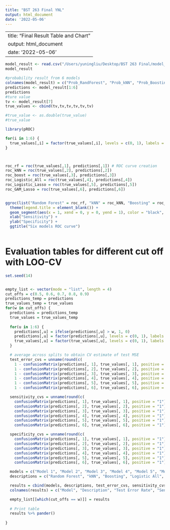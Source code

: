 ```yaml
---
title: "BST 263 Final YNL"
output: html_document
date: '2022-05-06'
---
```


---
title: "Final Result Table and Chart"
output: html_document
date: '2022-05-06'
---


```r
model_result <- read.csv("/Users/yuningliu/Desktop/BST 263 Final/model_output.csv")
model_result

#probability result from 6 models
colnames(model_result) = c("Prob_RandForest", "Prob_kNN", "Prob_Boosting", "Prob_Logistic_all", "Prob_Logistic_LASSO_selected", "Prob_GAM_LASSO_selected", "True_Test_Values")
predictions <- model_result[1:6]
predictions
#ture value
tv <- model_result[7]
true_values <- cbind(tv,tv,tv,tv,tv,tv)

#true_value <- as.double(true_value)
#true_value
```

```r
library(pROC)

for(i in 1:6) {
  true_values[,i] = factor(true_values[,i], levels = c(0, 1), labels = c("0", "1"))
}



roc_rf = roc(true_values[,1], predictions[,1]) # ROC curve creation
roc_kNN = roc(true_values[,2], predictions[,2]) 
roc_boost = roc(true_values[,3], predictions[,3])
roc_Logistic_All = roc(true_values[,4], predictions[,4])
roc_Logistic_Lasso = roc(true_values[,5], predictions[,5])
roc_GAM_Lasso = roc(true_values[,6], predictions[,6])


ggroc(list("Random Forest" = roc_rf, "kNN" = roc_kNN, "Boosting" = roc_boost, "Logistic All" = roc_Logistic_All, "Logistic Lasso" = roc_Logistic_Lasso, "GAM_Lasso" = roc_GAM_Lasso)) +
  theme(legend.title = element_blank()) +
  geom_segment(aes(x = 1, xend = 0, y = 0, yend = 1), color = "black", linetype = "dashed") +
  xlab("Sensitivity") +
  ylab("Specificity") +
  ggtitle("Six models ROC curve")
  

```


# Evaluation tables for different cut off with LOO-CV
```r
set.seed(14)


empty_list <- vector(mode = "list", length = 4)
cut_offs = c(0.5, 0.6, 0.7, 0.8, 0.9)
predictions_temp = predictions
true_values_temp = true_values
for(w in cut_offs) {
  predictions = predictions_temp
  true_values = true_values_temp
  
  for(u in 1:6) {
    predictions[,u] = ifelse(predictions[,u] > w, 1, 0)
    predictions[,u] = factor(predictions[,u], levels = c(0, 1), labels = c("0", "1"))
    true_values[,u] = factor(true_values[,u], levels = c(0, 1), labels = c("0", "1"))
  }

  # average across splits to obtain CV estimate of test MSE
  test_error_cvs = unname(round(c(
    1 - confusionMatrix(predictions[, 1], true_values[, 1], positive = "1")$overall["Accuracy"],
    1 - confusionMatrix(predictions[, 2], true_values[, 2], positive = "1")$overall["Accuracy"],
    1 - confusionMatrix(predictions[, 3], true_values[, 3], positive = "1")$overall["Accuracy"], 
    1 - confusionMatrix(predictions[, 4], true_values[, 4], positive = "1")$overall["Accuracy"],
    1 - confusionMatrix(predictions[, 5], true_values[, 5], positive = "1")$overall["Accuracy"],
    1 - confusionMatrix(predictions[, 6], true_values[, 6], positive = "1")$overall["Accuracy"]),7))

  sensitivity_cvs = unname(round(c(
    confusionMatrix(predictions[, 1], true_values[, 1], positive = "1")$byClass["Sensitivity"],
    confusionMatrix(predictions[, 2], true_values[, 2], positive = "1")$byClass["Sensitivity"],
    confusionMatrix(predictions[, 3], true_values[, 3], positive = "1")$byClass["Sensitivity"], 
    confusionMatrix(predictions[, 4], true_values[, 4], positive = "1")$byClass["Sensitivity"],
    confusionMatrix(predictions[, 5], true_values[, 5], positive = "1")$byClass["Sensitivity"],
    confusionMatrix(predictions[, 6], true_values[, 6], positive = "1")$byClass["Sensitivity"]),7))

  specificity_cvs = unname(round(c(
    confusionMatrix(predictions[, 1], true_values[, 1], positive = "1")$byClass["Specificity"],
    confusionMatrix(predictions[, 2], true_values[, 2], positive = "1")$byClass["Specificity"],
    confusionMatrix(predictions[, 3], true_values[, 3], positive = "1")$byClass["Specificity"],
    confusionMatrix(predictions[, 4], true_values[, 4], positive = "1")$byClass["Specificity"],
    confusionMatrix(predictions[, 5], true_values[, 5], positive = "1")$byClass["Specificity"],
    confusionMatrix(predictions[, 6], true_values[, 6], positive = "1")$byClass["Specificity"]),7))

  models = c("Model 1", "Model 2", "Model 3", "Model 4", "Model 5", "Model 6")
  descriptions = c("Random Forest", "kNN", "Boosting", "Logistic All", "Logistic Lasso", "GAM_Lasso" )

  results = cbind(models, descriptions, test_error_cvs, sensitivity_cvs, specificity_cvs)
  colnames(results) = c("Model", "Description", "Test Error Rate", "Sensitivity", "Specificity")

  empty_list[[which(cut_offs == w)]] = results 
  
  # Print table
  results %>% pander()
  
}



```





